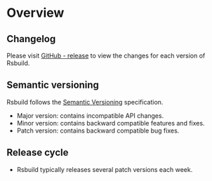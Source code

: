 # Overview

## Changelog

Please visit [GitHub - release](https://github.com/web-infra-dev/rsbuild/releases) to view the changes for each version of Rsbuild.

## Semantic versioning

Rsbuild follows the [Semantic Versioning](https://semver.org/) specification.

- Major version: contains incompatible API changes.
- Minor version: contains backward compatible features and fixes.
- Patch version: contains backward compatible bug fixes.

## Release cycle

- Rsbuild typically releases several patch versions each week.

